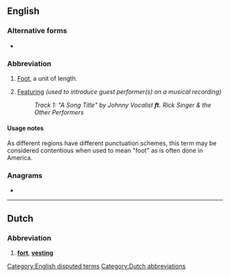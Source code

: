 {{also|Appendix:Variations of "ft"}}
==English==

===Alternative forms===
* {{l|en|ft}}

===Abbreviation===
{{rfc-header|Abbreviation}}
{{head|en|abbreviation}}

# {{lb|en|US}} [[foot|Foot]], a unit of length.
# [[featuring|Featuring]] ''(used to introduce guest performer(s) on a musical recording)''
#: ''Track 1: "A Song Title" by Johnny Vocalist '''ft.''' Rick Singer & the Other Performers''

====Usage notes====
As different regions have different punctuation schemes, this term may be considered contentious when used to mean "foot" as is often done in America.

===Anagrams===
* {{anagrams|en|TF|Tf|tf}}

[[Category:English disputed terms]]

----

==Dutch==

===Abbreviation===
{{rfc-header|Abbreviation}}
{{head|nl|abbreviation}}
# '''[[fort#Dutch|fort]]''', '''[[vesting#Dutch|vesting]]'''

[[Category:Dutch abbreviations]]